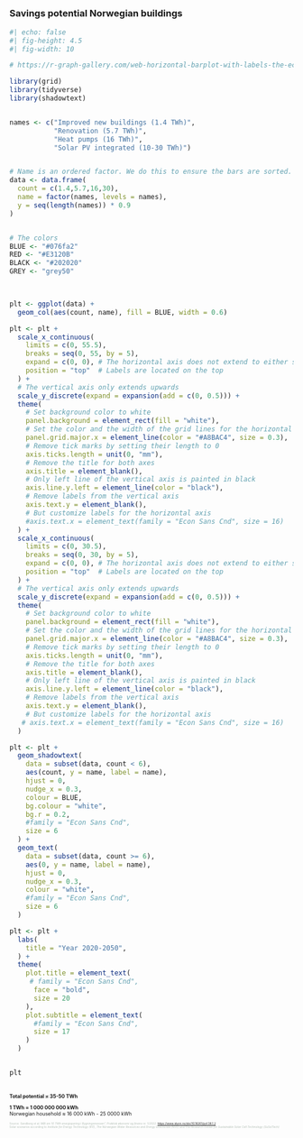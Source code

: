 
##
### Savings potential Norwegian buildings

<!-- Based on email 23 March from Karen Byskov Lindberg -->



::: {.absolute top="10%" left="0%"}

```r
#| echo: false
#| fig-height: 4.5
#| fig-width: 10

# https://r-graph-gallery.com/web-horizontal-barplot-with-labels-the-economist.html

library(grid)
library(tidyverse)
library(shadowtext)


names <- c("Improved new buildings (1.4 TWh)",
           "Renovation (5.7 TWh)", 
           "Heat pumps (16 TWh)", 
           "Solar PV integrated (10-30 TWh)")


# Name is an ordered factor. We do this to ensure the bars are sorted.
data <- data.frame(
  count = c(1.4,5.7,16,30), 
  name = factor(names, levels = names),
  y = seq(length(names)) * 0.9
)


# The colors
BLUE <- "#076fa2"
RED <- "#E3120B"
BLACK <- "#202020"
GREY <- "grey50"
  


plt <- ggplot(data) +
  geom_col(aes(count, name), fill = BLUE, width = 0.6) 

plt <- plt + 
  scale_x_continuous(
    limits = c(0, 55.5),
    breaks = seq(0, 55, by = 5), 
    expand = c(0, 0), # The horizontal axis does not extend to either side
    position = "top"  # Labels are located on the top
  ) +
  # The vertical axis only extends upwards 
  scale_y_discrete(expand = expansion(add = c(0, 0.5))) +
  theme(
    # Set background color to white
    panel.background = element_rect(fill = "white"),
    # Set the color and the width of the grid lines for the horizontal axis
    panel.grid.major.x = element_line(color = "#A8BAC4", size = 0.3),
    # Remove tick marks by setting their length to 0
    axis.ticks.length = unit(0, "mm"),
    # Remove the title for both axes
    axis.title = element_blank(),
    # Only left line of the vertical axis is painted in black
    axis.line.y.left = element_line(color = "black"),
    # Remove labels from the vertical axis
    axis.text.y = element_blank(),
    # But customize labels for the horizontal axis
    #axis.text.x = element_text(family = "Econ Sans Cnd", size = 16)
  ) + 
  scale_x_continuous(
    limits = c(0, 30.5),
    breaks = seq(0, 30, by = 5), 
    expand = c(0, 0), # The horizontal axis does not extend to either side
    position = "top"  # Labels are located on the top
  ) +
  # The vertical axis only extends upwards 
  scale_y_discrete(expand = expansion(add = c(0, 0.5))) +
  theme(
    # Set background color to white
    panel.background = element_rect(fill = "white"),
    # Set the color and the width of the grid lines for the horizontal axis
    panel.grid.major.x = element_line(color = "#A8BAC4", size = 0.3),
    # Remove tick marks by setting their length to 0
    axis.ticks.length = unit(0, "mm"),
    # Remove the title for both axes
    axis.title = element_blank(),
    # Only left line of the vertical axis is painted in black
    axis.line.y.left = element_line(color = "black"),
    # Remove labels from the vertical axis
    axis.text.y = element_blank(),
    # But customize labels for the horizontal axis
   # axis.text.x = element_text(family = "Econ Sans Cnd", size = 16)
  )

plt <- plt + 
  geom_shadowtext(
    data = subset(data, count < 6),
    aes(count, y = name, label = name),
    hjust = 0,
    nudge_x = 0.3,
    colour = BLUE,
    bg.colour = "white",
    bg.r = 0.2,
    #family = "Econ Sans Cnd",
    size = 6
  ) + 
  geom_text(
    data = subset(data, count >= 6),
    aes(0, y = name, label = name),
    hjust = 0,
    nudge_x = 0.3,
    colour = "white",
    #family = "Econ Sans Cnd",
    size = 6
  )

plt <- plt +
  labs(
    title = "Year 2020-2050",
  ) + 
  theme(
    plot.title = element_text(
     # family = "Econ Sans Cnd", 
      face = "bold",
      size = 20
    ),
    plot.subtitle = element_text(
      #family = "Econ Sans Cnd",
      size = 17
    )
  )


plt



```

:::


::: {.absolute top="75%" left="0%"}
::: {style="font-size: 0.63em"}
**Total potential ≈ 35-50 TWh**
:::
:::


<!-- Fade in example from grocery stores -->
::: {.absolute top="50%" left="39%"}
::: {style="font-size: 0.63em"}
::: {.fragment .fade-in}
**1 TWh = 1 000 000 000 kWh** </br>
Norwegian household ≈ 16 000 kWh - 25 0000 kWh
:::
:::
:::



::: {.absolute top="95%" left="0%"}
::: {style="color: #B2BEB5; font-size: 0.35em"}
Source: Sandberg et al. *Mål om 10 TWh energisparing i Bygningsmassen", Praktisk økonomi og finans nr. 1/2022*. <https://www.idunn.no/doi/10.18261/pof.38.1.2> </br>
Solar scenarios according to *Institute for Energy Technology (IFE)*, *The Norwegian Water Resources and Energy Directorate (NVE)* and *The Research Center for Sustainable Solar Cell Technology (SuSolTech)*
:::
:::





